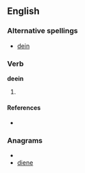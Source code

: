 ==English==

===Alternative spellings===
* [[dein]]

===Verb===
'''deein'''

# {{present participle of|[[dee]]}}

====References====
* {{R:Northeast Dialect 2005}}

===Anagrams===
* {{alphagram|deein}}
* [[diene#English|diene]]